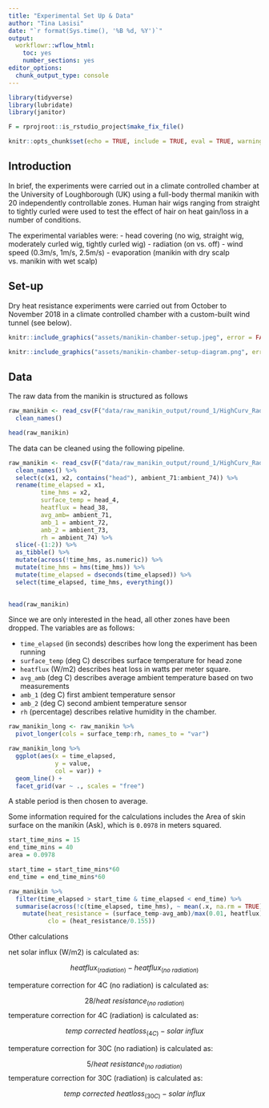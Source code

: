 ```yaml
---
title: "Experimental Set Up & Data"
author: "Tina Lasisi"
date: "`r format(Sys.time(), '%B %d, %Y')`"
output:
  workflowr::wflow_html:
    toc: yes
    number_sections: yes
editor_options:
  chunk_output_type: console
---
```



```r

library(tidyverse)
library(lubridate)
library(janitor)

F = rprojroot::is_rstudio_project$make_fix_file()

knitr::opts_chunk$set(echo = TRUE, include = TRUE, eval = TRUE, warning = FALSE, message = FALSE, fig.retina = 2, fig.width = 8, fig.height = 6, out.width = "100%")
```

## Introduction

In brief, the experiments were carried out in a climate controlled chamber at the University of Loughborough (UK) using a full-body thermal manikin with 20 independently controllable zones. Human hair wigs ranging from straight to tightly curled were used to test the effect of hair on heat gain/loss in a number of conditions.

The experimental variables were:
- head covering (no wig, straight wig, moderately curled wig, tightly curled wig)
- radiation (on vs. off)
- wind speed (0.3m/s, 1m/s, 2.5m/s)
- evaporation (manikin with dry scalp vs. manikin with wet scalp)

## Set-up
Dry heat resistance experiments were carried out from October to November 2018 in a climate controlled chamber with a custom-built wind tunnel (see below).


```r
knitr::include_graphics("assets/manikin-chamber-setup.jpeg", error = FALSE)

```

```r
knitr::include_graphics("assets/manikin-chamber-setup-diagram.png", error = FALSE)

```


## Data

The raw data from the manikin is structured as follows

```r

raw_manikin <- read_csv(F("data/raw_manikin_output/round_1/HighCurv_RadOff_wind0_3 (run with new conditions).csv"), skip = 16) %>% 
  clean_names()

head(raw_manikin)

```

The data can be cleaned using the following pipeline.

```r

raw_manikin <- read_csv(F("data/raw_manikin_output/round_1/HighCurv_RadOff_wind0_3 (run with new conditions).csv"), skip = 16) %>% 
  clean_names() %>% 
  select(c(x1, x2, contains("head"), ambient_71:ambient_74)) %>% 
  rename(time_elapsed = x1,
         time_hms = x2,
         surface_temp = head_4,
         heatflux = head_38,
         avg_amb= ambient_71,
         amb_1 = ambient_72,
         amb_2 = ambient_73,
         rh = ambient_74) %>% 
  slice(-(1:2)) %>% 
  as_tibble() %>% 
  mutate(across(!time_hms, as.numeric)) %>% 
  mutate(time_hms = hms(time_hms)) %>% 
  mutate(time_elapsed = dseconds(time_elapsed)) %>% 
  select(time_elapsed, time_hms, everything())
  

head(raw_manikin)

```

Since we are only interested in the head, all other zones have been dropped. The variables are as follows:

- `time_elapsed` (in seconds) describes how long the experiment has been running
- `surface_temp` (deg C) describes surface temperature for head zone
- `heatflux` (W/m2) describes heat loss in watts per meter square.
- `avg_amb` (deg C) describes average ambient temperature based on two measurements
- `amb_1` (deg C) first ambient temperature sensor
- `amb_2` (deg C) second ambient temperature sensor
- `rh` (percentage) describes relative humidity in the chamber.


```r

raw_manikin_long <- raw_manikin %>% 
  pivot_longer(cols = surface_temp:rh, names_to = "var")


```

```r

raw_manikin_long %>% 
  ggplot(aes(x = time_elapsed, 
             y = value,
             col = var)) +
  geom_line() +
  facet_grid(var ~ ., scales = "free")

```

A stable period is then chosen to average.

Some information required for the calculations includes the Area of skin surface on the manikin (Ask), which is `0.0978` in meters squared.

```r

start_time_mins = 15
end_time_mins = 40
area = 0.0978

start_time = start_time_mins*60
end_time = end_time_mins*60

raw_manikin %>% 
  filter(time_elapsed > start_time & time_elapsed < end_time) %>% 
  summarise(across(!c(time_elapsed, time_hms), ~ mean(.x, na.rm = TRUE))) %>% 
    mutate(heat_resistance = (surface_temp-avg_amb)/max(0.01, heatflux),
           clo = (heat_resistance/0.155))

```


Other calculations

net solar influx (W/m2) is calculated as: 

$$heatflux_{(radiation)}- heatflux_{(no \ radiation)}$$

temperature correction for 4C (no radiation) is calculated as:

$$28/heat\ resistance_{(no \ radiation)} $$
temperature correction for 4C (radiation) is calculated as:

$$temp\ corrected \ heat loss_{(4C)} - solar\ influx $$

temperature correction for 30C (no radiation) is calculated as:

$$5/heat\ resistance_{(no \ radiation)} $$
temperature correction for 30C (radiation) is calculated as:

$$temp\ corrected \ heat loss_{(30C)} - solar\ influx $$


